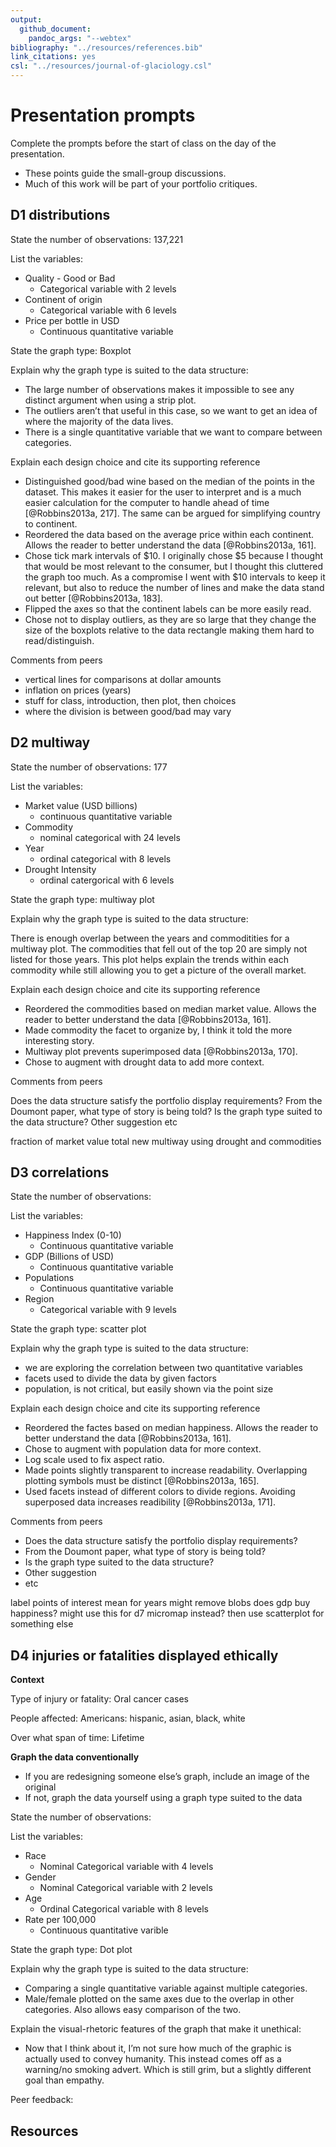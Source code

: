 ```yaml
---
output: 
  github_document: 
    pandoc_args: "--webtex"
bibliography: "../resources/references.bib"
link_citations: yes
csl: "../resources/journal-of-glaciology.csl"
---
```


# Presentation prompts

Complete the prompts before the start of class on the day of the presentation. 

- These points guide the small-group discussions. 
- Much of this work will be part of your portfolio critiques. 

## D1 distributions 

State the number of observations: 137,221

List the variables: 

* Quality - Good or Bad
    + Categorical variable with 2 levels
* Continent of origin
    + Categorical variable with 6 levels 
* Price per bottle in USD
    + Continuous quantitative variable

State the graph type: Boxplot

Explain why the graph type is suited to the data structure:  

* The large number of observations makes it impossible to see any distinct argument when using a strip plot. 
* The outliers aren't that useful in this case, so we want to get an idea of where the majority of the data lives.
* There is a single quantitative variable that we want to compare between categories.

Explain each design choice and cite its supporting reference 

* Distinguished good/bad wine based on the median of the points in the dataset. This makes it easier for the user to interpret and is a much easier calculation for the computer to handle ahead of time [@Robbins2013a, 217]. The same can be argued for simplifying country to continent.
* Reordered the data based on the average price within each continent. Allows the reader to better understand the data [@Robbins2013a, 161].
* Chose tick mark intervals of \$10. I originally chose \$5 because I thought that would be most relevant to the consumer, but I thought this cluttered the graph too much. As a compromise I went with \$10 intervals to keep it relevant, but also to reduce the number of lines and make the data stand out better [@Robbins2013a, 183].
* Flipped the axes so that the continent labels can be more easily read.
* Chose not to display outliers, as they are so large that they change the size of the boxplots relative to the data rectangle making them hard to read/distinguish.


Comments from peers 

* vertical lines for comparisons at dollar amounts 
* inflation on prices (years)
* stuff for class, introduction, then plot, then choices
* where the division is between good/bad may vary

## D2 multiway

State the number of observations: 177

List the variables:

* Market value (USD billions)
    + continuous quantitative variable
* Commodity
    + nominal categorical with 24 levels
* Year
    + ordinal categorical with 8 levels
* Drought Intensity
    + ordinal catergorical with 6 levels

State the graph type: multiway plot

Explain why the graph type is suited to the data structure:

There is enough overlap between the years and commoditities for a multiway plot. The commodities that fell out of the top 20 are simply not listed for those years. This plot helps explain the trends within each commodity while still allowing you to get a picture of the overall market.

Explain each design choice and cite its supporting reference

* Reordered the commodities based on median market value. Allows the reader to better understand the data [@Robbins2013a, 161].
* Made commodity the facet to organize by, I think it told the more interesting story. 
* Multiway plot prevents superimposed data [@Robbins2013a, 170].
* Chose to augment with drought data to add more context.

Comments from peers

Does the data structure satisfy the portfolio display requirements?
From the Doumont paper, what type of story is being told?
Is the graph type suited to the data structure?
Other suggestion
etc

fraction of market value total
new multiway using drought and commodities

## D3 correlations 

State the number of observations:  

List the variables: 

* Happiness Index (0-10)
    + Continuous quantitative variable
* GDP (Billions of USD)
    + Continuous quantitative variable
* Populations
    + Continuous quantitative variable
* Region
    + Categorical variable with 9 levels
    

State the graph type: scatter plot

Explain why the graph type is suited to the data structure:  

- we are exploring the correlation between two quantitative variables 
- facets used to divide the data by given factors
- population, is not critical, but easily shown via the point size

Explain each design choice and cite its supporting reference 

* Reordered the factes based on median happiness. Allows the reader to better understand the data [@Robbins2013a, 161].
* Chose to augment with population data for more context.
* Log scale used to fix aspect ratio. 
* Made points slightly transparent to increase readability. Overlapping plotting symbols must be distinct [@Robbins2013a, 165].
* Used facets instead of different colors to divide regions. Avoiding superposed data increases readibility [@Robbins2013a, 171].

Comments from peers 

- Does the data structure satisfy the portfolio display requirements?  
- From the Doumont paper, what type of story is being told? 
- Is the graph type suited to the data structure? 
- Other suggestion 
- etc

label points of interest
mean for years might remove blobs
does gdp buy happiness?
might use this for d7 micromap instead? then use scatterplot for something else

## D4 injuries or fatalities displayed ethically  

**Context** 

Type of injury or fatality: Oral cancer cases

People affected: Americans: hispanic, asian, black, white

Over what span of time: Lifetime



**Graph the data conventionally**

- If you are redesigning someone else's graph, include an image of the original 
- If not, graph the data yourself using a graph type suited to the data  

State the number of observations:  

List the variables: 

* Race
    + Nominal Categorical variable with 4 levels
* Gender
    + Nominal Categorical variable with 2 levels
* Age
    + Ordinal Categorical variable with 8 levels
* Rate per 100,000
    + Continuous quantitative varible 

State the graph type: Dot plot

Explain why the graph type is suited to the data structure: 

- Comparing a single quantitative variable against multiple categories.
- Male/female plotted on the same axes due to the overlap in other categories. Also allows easy comparison of the two.

Explain the visual-rhetoric features of the graph that make it unethical:  

- Now that I think about it, I'm not sure how much of the graphic is actually used to convey humanity. This instead comes off as a warning/no smoking advert. Which is still grim, but a slightly different goal than empathy. 

Peer feedback:



## Resources